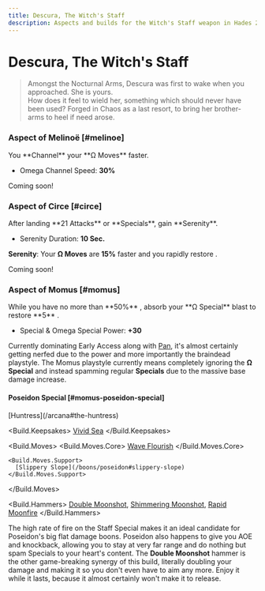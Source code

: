 ```yaml
---
title: Descura, The Witch's Staff
description: Aspects and builds for the Witch's Staff weapon in Hades 2.
---
```



# Descura, The Witch's Staff

> Amongst the Nocturnal Arms, Descura was first to wake when you approached. She is yours.\
> How does it feel to wield her, something which should never have been used? Forged in Chaos as a last resort, to bring her brother-arms to heel if need arose.

### <TextHighlight type="legendary">Aspect of Melinoë</TextHighlight> [#melinoe]

<Box>
You **Channel** your **Ω Moves** faster.

- Omega Channel Speed: **30%**

</Box>

Coming soon!

### <TextHighlight type="legendary">Aspect of Circe</TextHighlight> [#circe]

<Box>
After landing **21 Attacks** or **Specials**, gain **Serenity**.

- Serenity Duration: **10 Sec.**

**Serenity**: Your **Ω Moves** are **15%** faster and you rapidly restore <IconMagick />.

</Box>

Coming soon!

### <TextHighlight type="legendary">Aspect of Momus</TextHighlight> [#momus]

<Box>
While you have no more than **50%** <IconLife />, absorb your **Ω Special** blast to restore **5** <IconLife />.

- Special & Omega Special Power: **+30**

</Box>

Currently dominating Early Access along with [Pan](/weapons/sister-blades/builds/#pan-poseidon-special), it's almost certainly getting nerfed due to the power and more importantly the braindead playstyle. The Momus playstyle currently means completely ignoring the **Ω Special** and instead spamming regular **Specials** due to the massive base damage increase.

#### Poseidon Special [#momus-poseidon-special]

<Build>
  <Build.Arcana>
    [Huntress](/arcana#the-huntress)
  </Build.Arcana>
  
  <Build.Keepsakes>
    [Vivid Sea](/keepsakes#vivid-sea-poseidon)
  </Build.Keepsakes>

  <Build.Moves>
    <Build.Moves.Core>
      [Wave Flourish](/boons/poseidon#wave-flourish)
    </Build.Moves.Core>

    <Build.Moves.Support>
      [Slippery Slope](/boons/poseidon#slippery-slope)
    </Build.Moves.Support>

  </Build.Moves>

  <Build.Hammers>
    [Double Moonshot](/weapons/witchs-staff/hammers#double-moonshot),
    [Shimmering Moonshot](/weapons/witchs-staff/hammers#shimmering-moonshot),
    [Rapid Moonfire](/weapons/witchs-staff/hammers#rapid-moonfire)
  </Build.Hammers>  
</Build>

The high rate of fire on the Staff Special makes it an ideal candidate for Poseidon's big flat damage boons. Poseidon also happens to give you AOE and knockback, allowing you to stay at very far range and do nothing but spam Specials to your heart's content. The **Double Moonshot** hammer is the other game-breaking synergy of this build, literally doubling your damage and making it so you don't even have to aim any more. Enjoy it while it lasts, because it almost certainly won't make it to release.
